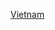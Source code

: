 {{year in country category|2|0|0|9|越南|亞洲||}}
{{Commons category|2009 in Vietnam}}

[[Category:2009年東南亞|Vietnam]]